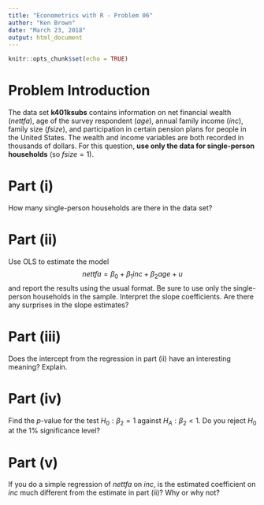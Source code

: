 ```yaml
---
title: "Econometrics with R - Problem 06"
author: "Ken Brown"
date: "March 23, 2018"
output: html_document
---
```


```r
knitr::opts_chunk$set(echo = TRUE)
```

# Problem Introduction

The data set **k401ksubs** contains information on net financial wealth ($nettfa$), age of the survey respondent ($age$), annual family income ($inc$), family size ($fsize$), and participation in certain pension plans for people in the United States. The wealth and income variables are both recorded in thousands of dollars. For this question, **use only the data for single-person households** (so $fsize = 1$).






# Part (i)

How many single-person households are there in the data set?






# Part (ii)

Use OLS to estimate the model
$$nettfa = \beta_0 + \beta_1 inc + \beta_2 age + u$$
and report the results using the usual format. Be sure to use only the single-person households in the sample. Interpret the slope coefficients. Are there any surprises in the slope estimates?






# Part (iii)

Does the intercept from the regression in part (ii) have an interesting meaning? Explain.






# Part (iv)

Find the $p$-value for the test $H_0: \beta_2 = 1$ against $H_A: \beta_2 < 1$.  Do you reject $H_0$ at the 1% significance level?






# Part (v)

If you do a simple regression of $nettfa$ on $inc$, is the estimated coefficient on $inc$ much different from the estimate in part (ii)? Why or why not?

